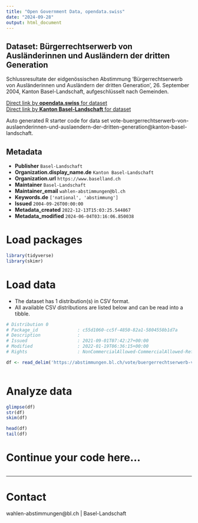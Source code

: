 ```yaml
---
title: "Open Government Data, opendata.swiss"
date: "2024-09-28"
output: html_document
---
```


## Dataset: Bürgerrechtserwerb von Ausländerinnen und Ausländern der dritten Generation

Schlussresultate der eidgenössischen Abstimmung 'Bürgerrechtserwerb von Ausländerinnen und Ausländern der dritten Generation', 26. September 2004, Kanton Basel-Landschaft, aufgeschlüsselt nach Gemeinden.

[Direct link by **opendata.swiss** for dataset](https://opendata.swiss/de/dataset/burgerrechtserwerb-von-auslanderinnen-und-auslandern-der-dritten-generation)<br>
[Direct link by **Kanton Basel-Landschaft** for dataset](https://abstimmungen.bl.ch/vote/buergerrechtserwerb-von-auslaenderinnen-und-auslaendern-der-dritten-generation/data)

Auto generated R starter code for data set vote-buergerrechtserwerb-von-auslaenderinnen-und-auslaendern-der-dritten-generation@kanton-basel-landschaft.

## Metadata

- **Publisher** `Basel-Landschaft`
- **Organization.display_name.de** `Kanton Basel-Landschaft`
- **Organization.url** `https://www.baselland.ch`
- **Maintainer** `Basel-Landschaft`
- **Maintainer_email** `wahlen-abstimmungen@bl.ch`
- **Keywords.de** `['national', 'abstimmung']`
- **Issued** `2004-09-26T00:00:00`
- **Metadata_created** `2022-12-13T15:03:25.544867`
- **Metadata_modified** `2024-06-04T03:16:06.850038`


# Load packages

```r

library(tidyverse)
library(skimr)

```

# Load data

-   The dataset has 1 distribution(s) in CSV format.
-   All available CSV distributions are listed below and can be read into a tibble.

```r

# Distribution 0
# Package_id               : c55d1060-cc5f-4850-82a1-5804550b1d7a
# Description              : 
# Issued                   : 2021-09-01T07:42:27+00:00
# Modified                 : 2022-01-19T06:36:15+00:00
# Rights                   : NonCommercialAllowed-CommercialAllowed-ReferenceRequired

df <- read_delim('https://abstimmungen.bl.ch/vote/buergerrechtserwerb-von-auslaenderinnen-und-auslaendern-der-dritten-generation/data-csv')



```

# Analyze data

```r

glimpse(df)
str(df)
skim(df)

head(df)
tail(df)

```

# Continue your code here...

```r

```

------------------------------------------------------------------------

# Contact

wahlen-abstimmungen@bl.ch | Basel-Landschaft
